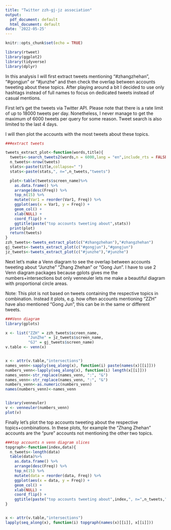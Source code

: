 ```yaml
---
title: "Twitter zzh-gj-jz association"
output:
  pdf_document: default
  html_document: default
date: '2022-05-25'
---
```


```r
knitr::opts_chunk$set(echo = TRUE)
```
```r
library(rtweet)
library(ggplot2)
library(tidyverse)  
library(dplyr)
```
In this analysis I will first extract tweets mentioning "#zhangzhehan", "#gongjun" or "#junzhe" and then check the overlap between accounts tweeting about these topics. 
After playing around a bit I decided to use only hashtags instead of full names to focus on dedicated tweets instead of casual mentions.

First let's get the tweets via Twitter API. Please note that there is a rate limit of up to 18000 tweets per day. Nonetheless, I never manage to get the maximum of 6000 tweets per query for some reason. Tweet search is also limited to the last 4 days. 

I will then plot the accounts with the most tweets about these topics.
```r
###extract tweets

tweets_extract_plot<-function(words,title){
  tweets<-search_tweets2(words,n = 6000,lang = "en",include_rts = FALSE)
  n_tweets<-nrow(tweets)
  stats<-paste(title,collapse=" ")
  stats<-paste(stats,", n=",n_tweets,"tweets")

  plot<-table(tweets$screen_name)%>% 
    as.data.frame() %>% 
    arrange(desc(Freq)) %>%
    top_n(15) %>% 
    mutate(Var1 = reorder(Var1, Freq)) %>%
    ggplot(aes(x = Var1, y = Freq)) +
    geom_col() +
    xlab(NULL) +
    coord_flip() +
    ggtitle(paste("top accounts tweeting about",stats))
  print(plot)
  return(tweets)
}
zzh_tweets<-tweets_extract_plot(c("#zhangzhehan"),"#zhangzhehan")
gj_tweets<-tweets_extract_plot(c("#gongjun"),"#gongjun")
jz_tweets<-tweets_extract_plot(c("#junzhe"),"#junzhe")
```
Next let's make a Venn diagram to see the overlap between accounts tweeting about "Junzhe" "Zhang Zhehan" or "Gong Jun".
I have to use 2 Venn diagram packages because gplots gives me the numbers+intersections but only venneuler lets me make a beautiful diagram with proportional circle areas.

Note: This plot is not based on tweets containing the respective topics in combination. Instead it plots, e.g. how often accounts mentioning "ZZH" have also mentioned "Gong Jun", this can be in the same or different tweets.
```r
###Venn diagram
library(gplots)

x <- list("ZZH" = zzh_tweets$screen_name,
          "JunZhe" = jz_tweets$screen_name,
          "GJ" = gj_tweets$screen_name)
v.table <- venn(x)


x <- attr(v.table,"intersections")
names_venn<-sapply(seq_along(x), function(i) paste(names(x)[[i]]))
numbers_venn<-lapply(seq_along(x), function(i) length(x[[i]]))
names_venn<-str_replace(names_venn, ":", "&")
names_venn<-str_replace(names_venn, ":", "&")
numbers_venn<-as.numeric(numbers_venn)
names(numbers_venn)<-names_venn


library(venneuler)
v <- venneuler(numbers_venn)
plot(v)
```
Finally let's plot the top accounts tweeting about the respective topics+combinations. In these plots, for example the "Zhang Zhehan" accounts are the "pure" accounts not mentioning the other two topics.

```r
###top accounts n venn diagram slices
topgraph<-function(index,data){
  n_tweets<-length(data)
  table(data)%>% 
    as.data.frame() %>% 
    arrange(desc(Freq)) %>%
    top_n(15) %>% 
    mutate(data = reorder(data, Freq)) %>%
    ggplot(aes(x = data, y = Freq)) +
    geom_col() +
    xlab(NULL) +
    coord_flip() +
    ggtitle(paste("top accounts tweeting about",index,", n=",n_tweets,"tweets"))
}


x <- attr(v.table,"intersections")
lapply(seq_along(x), function(i) topgraph(names(x)[[i]], x[[i]]))

```


